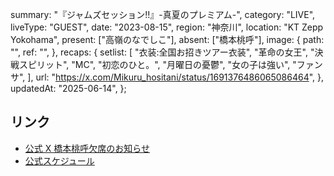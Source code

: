   summary: "『ジャムズセッション!!』-真夏のプレミアム-",
  category: "LIVE",
  liveType: "GUEST",
  date: "2023-08-15",
  region: "神奈川",
  location: "KT Zepp Yokohama",
  present: ["高嶺のなでしこ"],
  absent: ["橋本桃呼"],
  image: {
    path: "",
    ref: "",
  },
  recaps: {
    setlist: [
      "衣装:全国お招きツアー衣装",
      "革命の女王",
      "決戦スピリット",
      "MC",
      "初恋のひと。",
      "月曜日の憂鬱",
      "女の子は強い",
      "ファンサ",
    ],
    url: "https://x.com/Mikuru_hositani/status/1691376486065086464",
  },
  updatedAt: "2025-06-14",
};

## リンク

- [公式 X 橋本桃呼欠席のお知らせ](https://x.com/takanenofficial/status/1691009035401867265)
- [公式スケジュール](https://takanenonadeshiko.jp/?p=1216)
